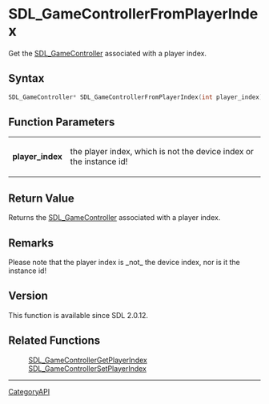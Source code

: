 = SDL_GameControllerFromPlayerIndex =

Get the [[SDL_GameController]] associated with a player index.

== Syntax ==

<syntaxhighlight lang='c'>
SDL_GameController* SDL_GameControllerFromPlayerIndex(int player_index);
</syntaxhighlight>

== Function Parameters ==

{|
|'''player_index'''
|the player index, which is not the device index or the instance id!
|}

== Return Value ==

Returns the [[SDL_GameController]] associated with a player index.

== Remarks ==

Please note that the player index is _not_ the device index, nor is it the
instance id!

== Version ==

This function is available since SDL 2.0.12.

== Related Functions ==

:[[SDL_GameControllerGetPlayerIndex]]
:[[SDL_GameControllerSetPlayerIndex]]

----
[[CategoryAPI]]


